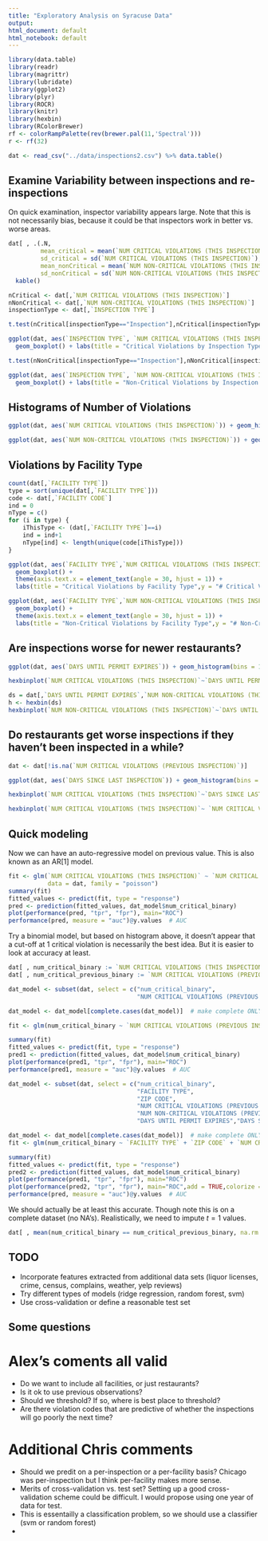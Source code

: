 ```yaml
---
title: "Exploratory Analysis on Syracuse Data"
output:
html_document: default
html_notebook: default
---
```



```r
library(data.table) 
library(readr)
library(magrittr)
library(lubridate)
library(ggplot2)
library(plyr)
library(ROCR)
library(knitr)
library(hexbin)
library(RColorBrewer)
rf <- colorRampPalette(rev(brewer.pal(11,'Spectral')))
r <- rf(32)
```

```r
dat <- read_csv("../data/inspections2.csv") %>% data.table()
```

## Examine Variability between inspections and re-inspections

On quick examination, inspector variability appears large. Note that this is 
not necessarily bias, because it could be that inspectors work in better vs. 
worse areas. 

```r
dat[ , .(.N,
         mean_critical = mean(`NUM CRITICAL VIOLATIONS (THIS INSPECTION)`),
         sd_critical = sd(`NUM CRITICAL VIOLATIONS (THIS INSPECTION)`),
         mean_nonCritical = mean(`NUM NON-CRITICAL VIOLATIONS (THIS INSPECTION)`),
         sd_nonCritical = sd(`NUM NON-CRITICAL VIOLATIONS (THIS INSPECTION)`)), by = 'INSPECTION TYPE'] %>% 
  kable()

nCritical <- dat[,`NUM CRITICAL VIOLATIONS (THIS INSPECTION)`]
nNonCritical <- dat[,`NUM NON-CRITICAL VIOLATIONS (THIS INSPECTION)`]
inspectionType <- dat[,`INSPECTION TYPE`]

t.test(nCritical[inspectionType=="Inspection"],nCritical[inspectionType=="Re-Inspection"])

ggplot(dat, aes(`INSPECTION TYPE`, `NUM CRITICAL VIOLATIONS (THIS INSPECTION)`)) + 
  geom_boxplot() + labs(title = "Critical Violations by Inspection Type", y = "# Critical Violations", x = "Inspection Type")

t.test(nNonCritical[inspectionType=="Inspection"],nNonCritical[inspectionType=="Re-Inspection"])

ggplot(dat, aes(`INSPECTION TYPE`, `NUM NON-CRITICAL VIOLATIONS (THIS INSPECTION)`)) + 
  geom_boxplot() + labs(title = "Non-Critical Violations by Inspection Type", y = "# Non-Critical Violations", x = "Inspection Type")

```

## Histograms of Number of Violations

```r

ggplot(dat, aes(`NUM CRITICAL VIOLATIONS (THIS INSPECTION)`)) + geom_histogram(binwidth = 1, color = "black",fill = "lightblue") + labs(title = "Critical Violations Histogram",x = "Number of Critical Violations",y = "Number of Inspections")

ggplot(dat, aes(`NUM NON-CRITICAL VIOLATIONS (THIS INSPECTION)`)) + geom_histogram(binwidth = 1, color = "black",fill = "lightblue") + labs(title = "Non-Critical Violations Histogram",x = "Number of Non-Critical Violations",y = "Number of Inspections")
```

## Violations by Facility Type 

```r
count(dat[,`FACILITY TYPE`])
type = sort(unique(dat[,`FACILITY TYPE`]))
code <- dat[,`FACILITY CODE`]
ind = 0
nType = c()
for (i in type) {
    iThisType <- (dat[,`FACILITY TYPE`]==i)
    ind = ind+1
    nType[ind] <- length(unique(code[iThisType]))
}

ggplot(dat, aes(`FACILITY TYPE`,`NUM CRITICAL VIOLATIONS (THIS INSPECTION)`)) +
  geom_boxplot() + 
  theme(axis.text.x = element_text(angle = 30, hjust = 1)) + 
  labs(title = "Critical Violations by Facility Type",y = "# Critical Violations",x="")

ggplot(dat, aes(`FACILITY TYPE`,`NUM NON-CRITICAL VIOLATIONS (THIS INSPECTION)`)) +
  geom_boxplot() + 
  theme(axis.text.x = element_text(angle = 30, hjust = 1)) + 
  labs(title = "Non-Critical Violations by Facility Type",y = "# Non-Critical Violations",x="")
```


## Are inspections worse for newer restaurants? 

```r
ggplot(dat, aes(`DAYS UNTIL PERMIT EXPIRES`)) + geom_histogram(bins = 100, color = "black",fill = "lightblue") + labs(title = "Permit Age at Inspection",x = "Days Until Permit Expires",y = "Number of Inspections") + xlim(0,max(dat[,`DAYS UNTIL PERMIT EXPIRES`]))

hexbinplot(`NUM CRITICAL VIOLATIONS (THIS INSPECTION)`~`DAYS UNTIL PERMIT EXPIRES`,data=dat,colramp=rf,main = "Critical Violations vs. Age of Permit", xlab = "Days Until Permit Expires", ylab = "# Critical Violations",aspect=1,xlim=c(-110,max(dat[,`DAYS UNTIL PERMIT EXPIRES`])))

ds = dat[,`DAYS UNTIL PERMIT EXPIRES`,`NUM NON-CRITICAL VIOLATIONS (THIS INSPECTION)`]
h <- hexbin(ds)
hexbinplot(`NUM NON-CRITICAL VIOLATIONS (THIS INSPECTION)`~`DAYS UNTIL PERMIT EXPIRES`,data=dat,colramp=rf,main = "Non-Critical Violations vs. Age of Permit", xlab = "Days Until Permit Expires", ylab = "# Non-Critical Violations",aspect=1,xlim=c(-110,max(dat[,`DAYS UNTIL PERMIT EXPIRES`])))

```

## Do restaurants get worse inspections if they haven't been inspected in a while? 

```r
dat <- dat[!is.na(`NUM CRITICAL VIOLATIONS (PREVIOUS INSPECTION)`)]

ggplot(dat, aes(`DAYS SINCE LAST INSPECTION`)) + geom_histogram(bins = 100, color = "black",fill = "lightblue") + labs(title = "Inspection Frequency",x = "Days Since Last Inspection",y = "Number of Inspections") + xlim(0,max(dat[,`DAYS SINCE LAST INSPECTION`]))

hexbinplot(`NUM CRITICAL VIOLATIONS (THIS INSPECTION)`~`DAYS SINCE LAST INSPECTION`,data=dat,colramp=rf,main = "Critical Violations vs. Last Inspection Date", xlab = "Days Since Last Inspection", ylab = "# Critical Violations",aspect=1)

hexbinplot(`NUM CRITICAL VIOLATIONS (THIS INSPECTION)`~ `NUM CRITICAL VIOLATIONS (PREVIOUS INSPECTION)`,data=dat,colramp=rf,main = "Current and Previous Critical Violations", xlab = "# Critical (Previous)", ylab = "# Critical (Current)",aspect=1)

```

## Quick modeling 

Now we can have an auto-regressive model on previous value. This is also 
known as an AR[1] model. 

```r
fit <- glm(`NUM CRITICAL VIOLATIONS (THIS INSPECTION)` ~ `NUM CRITICAL VIOLATIONS (PREVIOUS INSPECTION)`, 
           data = dat, family = "poisson")
summary(fit)
fitted_values <- predict(fit, type = "response")
pred <- prediction(fitted_values, dat_model$num_critical_binary)
plot(performance(pred, "tpr", "fpr"), main="ROC")
performance(pred, measure = "auc")@y.values  # AUC

```

Try a binomial model, but based on histogram above, it doesn't appear that 
a cut-off at 1 critical violation is necessarily the best idea. But it is easier
to look at accuracy at least. 

```r
dat[ , num_critical_binary := `NUM CRITICAL VIOLATIONS (THIS INSPECTION)` >= 1]
dat[ , num_critical_previous_binary := `NUM CRITICAL VIOLATIONS (PREVIOUS INSPECTION)` >= 1]

dat_model <- subset(dat, select = c("num_critical_binary", 
                                    "NUM CRITICAL VIOLATIONS (PREVIOUS INSPECTION)"))

dat_model <- dat_model[complete.cases(dat_model)]  # make complete ONLY for quick modelling

fit <- glm(num_critical_binary ~ `NUM CRITICAL VIOLATIONS (PREVIOUS INSPECTION)`,data = dat_model, family = "binomial")

summary(fit)
fitted_values <- predict(fit, type = "response")
pred1 <- prediction(fitted_values, dat_model$num_critical_binary)
plot(performance(pred1, "tpr", "fpr"), main="ROC")
performance(pred1, measure = "auc")@y.values  # AUC
```
```r
dat_model <- subset(dat, select = c("num_critical_binary", 
                                    "FACILITY TYPE",
                                    "ZIP CODE",
                                    "NUM CRITICAL VIOLATIONS (PREVIOUS INSPECTION)",
                                    "NUM NON-CRITICAL VIOLATIONS (PREVIOUS INSPECTION)",
                                    "DAYS UNTIL PERMIT EXPIRES","DAYS SINCE LAST INSPECTION"))

dat_model <- dat_model[complete.cases(dat_model)]  # make complete ONLY for quick modelling
fit <- glm(num_critical_binary ~ `FACILITY TYPE` + `ZIP CODE` + `NUM CRITICAL VIOLATIONS (PREVIOUS INSPECTION)` + `NUM NON-CRITICAL VIOLATIONS (PREVIOUS INSPECTION)` + `DAYS UNTIL PERMIT EXPIRES` + `DAYS SINCE LAST INSPECTION`,data = dat_model, family = "binomial")

summary(fit)
fitted_values <- predict(fit, type = "response")
pred2 <- prediction(fitted_values, dat_model$num_critical_binary)
plot(performance(pred1, "tpr", "fpr"), main="ROC")
plot(performance(pred2, "tpr", "fpr"), main="ROC",add = TRUE,colorize = TRUE)
performance(pred, measure = "auc")@y.values  # AUC
```

We should actually be at least this accurate. Though note this is on a 
complete dataset (no NA's). Realistically, we need to impute $t = 1$ values. 

```r
dat[ , mean(num_critical_binary == num_critical_previous_binary, na.rm = TRUE)]
```

## TODO
- Incorporate features extracted from additional data sets (liquor licenses, crime, census, complains, weather, yelp reviews)
- Try different types of models (ridge regression, random forest, svm)
- Use cross-validation or define a reasonable test set

## Some questions

# Alex's coments all valid
- Do we want to include all facilities, or just restaurants? 
- Is it ok to use previous observations? 
- Should we threshold? If so, where is best place to threshold? 
- Are there violation codes that are predictive of whether the inspections will go poorly the next time?

# Additional Chris comments
- Should we predit on a per-inspection or a per-facility basis? Chicago was per-inspection but I think per-facility makes more sense.
- Merits of cross-validation vs. test set? Setting up a good cross-validation scheme could be difficult. I would propose using one year of data for test.
- This is essentailly a classification problem, so we should use a classifier (svm or random forest)
- 
